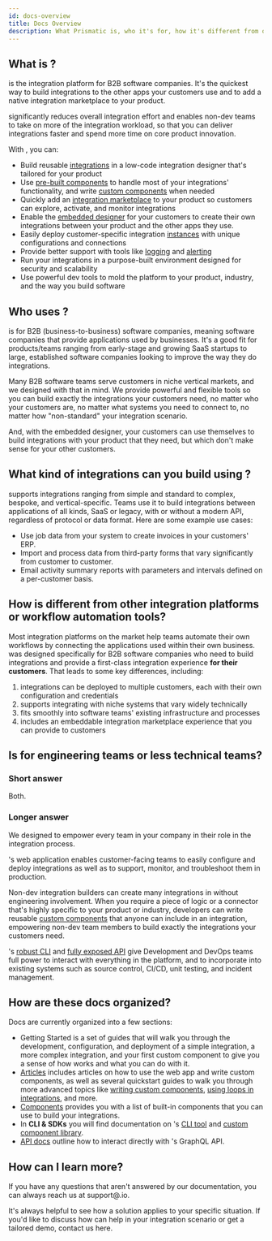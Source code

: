 ```yaml
---
id: docs-overview
title: Docs Overview
description: What Prismatic is, who it's for, how it's different from other integration platforms or workflow automation tools.
---
```



## What is ?

 is the integration platform for B2B software companies. It's the quickest way to build integrations to the other apps your customers use and to add a native integration marketplace to your product.

 significantly reduces overall integration effort and enables non-dev teams to take on more of the integration workload, so that you can deliver integrations faster and spend more time on core product innovation.

With , you can:

- Build reusable [integrations](integrations.mdx) in a low-code integration designer that's tailored for your product
- Use [pre-built components](components/component-catalog.mdx) to handle most of your integrations' functionality, and write [custom components](custom-components/writing-custom-components.mdx) when needed
- Quickly add an [integration marketplace](integration-marketplace.mdx) to your product so customers can explore, activate, and monitor integrations
- Enable the [embedded designer](/embedded-designer) for your customers to create their own integrations between your product and the other apps they use.
- Easily deploy customer-specific integration [instances](instances.mdx) with unique configurations and connections
- Provide better support with tools like [logging](logging.mdx) and [alerting](monitoring-and-alerting.mdx)
- Run your integrations in a purpose-built environment designed for security and scalability
- Use powerful dev tools to mold the platform to your product, industry, and the way you build software

<Screenshot
  filename="shared/acmeerp-integration.png"
  maxWidth="800px"
  alt="AcmeERP Fuel Integration diagram in  app"
/>

## Who uses ?

 is for B2B (business-to-business) software companies, meaning software companies that provide applications used by businesses. It's a good fit for products/teams ranging from early-stage and growing SaaS startups to large, established software companies looking to improve the way they do integrations.

Many B2B software teams serve customers in niche vertical markets, and we designed  with that in mind. We provide powerful and flexible tools so you can build exactly the integrations your customers need, no matter who your customers are, no matter what systems you need to connect to, no matter how "non-standard" your integration scenario.

And, with the embedded designer, your customers can use  themselves to build integrations with your product that they need, but which don't make sense for your other customers.

## What kind of integrations can you build using ?

 supports integrations ranging from simple and standard to complex, bespoke, and vertical-specific.
Teams use it to build integrations between applications of all kinds, SaaS or legacy, with or without a modern API, regardless of protocol or data format.
Here are some example use cases:

- Use job data from your system to create invoices in your customers' ERP.
- Import and process data from third-party forms that vary significantly from customer to customer.
- Email activity summary reports with parameters and intervals defined on a per-customer basis.

## How is  different from other integration platforms or workflow automation tools?

Most integration platforms on the market help teams automate their own workflows by connecting the applications used within their own business.  was designed specifically for B2B software companies who need to build integrations and provide a first-class integration experience **for their customers**. That leads to some key differences, including:

1.  integrations can be deployed to multiple customers, each with their own configuration and credentials
2.  supports integrating with niche systems that vary widely technically
3.  fits smoothly into software teams' existing infrastructure and processes
4.  includes an embeddable integration marketplace experience that you can provide to customers

## Is  for engineering teams or less technical teams?

### Short answer

Both.

### Longer answer

We designed  to empower every team in your company in their role in the integration process.

's web application enables customer-facing teams to easily configure and deploy integrations as well as to support, monitor, and troubleshoot them in production.

Non-dev integration builders can create many integrations in  without engineering involvement. When you require a piece of logic or a connector that's highly specific to your product or industry, developers can write reusable [custom components](custom-components/writing-custom-components.mdx) that anyone can include in an integration, empowering non-dev team members to build exactly the integrations your customers need.

's [robust CLI](cli/cli-usage.mdx) and [fully exposed API](api/api-overview.mdx) give Development and DevOps teams full power to interact with everything in the platform, and to incorporate  into existing systems such as source control, CI/CD, unit testing, and incident management.

## How are these docs organized?

Docs are currently organized into a few sections:

- Getting Started is a set of guides that will walk you through the development, configuration, and deployment of a simple integration, a more complex integration, and your first custom component to give you a sense of how  works and what you can do with it.
- [Articles](organization.mdx) includes articles on how to use the  web app and write custom components, as well as several quickstart guides to walk you through more advanced topics like [writing custom components](quickstarts/first-custom-component.mdx), [using loops in integrations](quickstarts/looping-over-files.mdx), and more.
- [Components](components/component-catalog.mdx) provides you with a list of built-in components that you can use to build your integrations.
- In **CLI & SDKs** you will find documentation on 's [CLI tool](cli/cli-usage.mdx) and [custom component library](spectral/custom-component-library.mdx).
- [API docs](api/api-overview.mdx) outline how to interact directly with 's GraphQL API.

## How can I learn more?

If you have any questions that aren't answered by our documentation, you can always reach us at support@.io.

It's always helpful to see how a solution applies to your specific situation. If you'd like to discuss how  can help in your integration scenario or get a tailored demo, contact us <InternalLink href="/contact/">here</InternalLink>.
